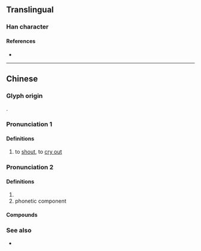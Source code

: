 {{character info/new}}
==Translingual==

===Han character===
{{Han char|rn=30|rad=口|as=03|sn=6|four=|canj=RCL|ids=⿰口丫}}

====References====
* {{Han ref|kx=0177.021|hdz=10584.020|uh=5416|ud=21526}}

----

==Chinese==
{{zh-forms}}

===Glyph origin===
{{Han compound|口|丫|ls=psc|c1=s|c2=p|t1=mouth}}.

===Pronunciation 1===
{{zh-pron
|m=yā
|c=
|h=pfs=
|md=
|mn=
|w=
|mc=y
|oc=y
|cat=v
}}

====Definitions====
{{zh-hanzi}}

# to [[shout]], to [[cry out]]

===Pronunciation 2===
{{zh-pron
|m=ā
|c=aa1
|h=pfs=
|md=
|mn=
|w=
|mc=y
|oc=y
|cat=part
}}

====Definitions====
{{zh-hanzi}}

# {{synonym of|啊|lang=zh}}
# phonetic component

====Compounds====
{{zh-der|吖啶|吖丁啶}}

===See also===
* {{zh-l|啊}}
